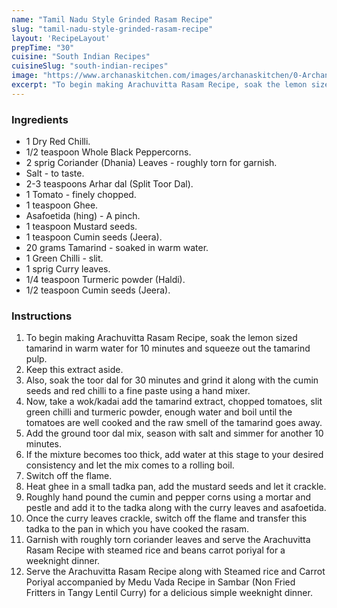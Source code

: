 ---
name: "Tamil Nadu Style Grinded Rasam Recipe"
slug: "tamil-nadu-style-grinded-rasam-recipe"
layout: 'RecipeLayout'
prepTime: "30"
cuisine: "South Indian Recipes"
cuisineSlug: "south-indian-recipes"
image: "https://www.archanaskitchen.com/images/archanaskitchen/0-Archanas-Kitchen-Recipes/2017/4-april/Tamil_Nadu_pepper_rasam_Ground_Pepper_Rasam_Recipe-3.jpg"
excerpt: "To begin making Arachuvitta Rasam Recipe, soak the lemon sized tamarind in warm water for 10 minutes and squeeze out the tamarind pulp"
---

### Ingredients

- 1 Dry Red Chilli.
- 1/2 teaspoon Whole Black Peppercorns.
- 2 sprig Coriander (Dhania) Leaves - roughly torn for garnish.
- Salt - to taste.
- 2-3 teaspoons Arhar dal (Split Toor Dal).
- 1 Tomato - finely chopped.
- 1 teaspoon Ghee.
- Asafoetida (hing) - A pinch.
- 1 teaspoon Mustard seeds.
- 1 teaspoon Cumin seeds (Jeera).
- 20 grams Tamarind - soaked in warm water.
- 1 Green Chilli - slit.
- 1 sprig Curry leaves.
- 1/4 teaspoon Turmeric powder (Haldi).
- 1/2 teaspoon Cumin seeds (Jeera).

### Instructions

1. To begin making Arachuvitta Rasam Recipe, soak the lemon sized tamarind in warm water for 10 minutes and squeeze out the tamarind pulp.
1. Keep this extract aside.
1. Also, soak the toor dal for 30 minutes and grind it along with the cumin seeds and red chilli to a fine paste using a hand mixer.
1. Now, take a wok/kadai add the tamarind extract, chopped tomatoes, slit green chilli and turmeric powder, enough water and boil until the tomatoes are well cooked and the raw smell of the tamarind goes away.
1. Add the ground toor dal mix, season with salt and simmer for another 10 minutes.
1. If the mixture becomes too thick, add water at this stage to your desired consistency and let the mix comes to a rolling boil.
1. Switch off the flame.
1. Heat ghee in a small tadka pan, add the mustard seeds and let it crackle.
1. Roughly hand pound the cumin and pepper corns using a mortar and pestle and add it to the tadka along with the curry leaves and asafoetida.
1. Once the curry leaves crackle, switch off the flame and transfer this tadka to the pan in which you have cooked the rasam.
1. Garnish with roughly torn coriander leaves and serve the Arachuvitta Rasam Recipe with steamed rice and beans carrot poriyal for a weeknight dinner.
1. Serve the Arachuvitta Rasam Recipe along with Steamed rice and Carrot Poriyal accompanied by Medu Vada Recipe in Sambar (Non Fried Fritters in Tangy Lentil Curry) for a delicious simple weeknight dinner.

